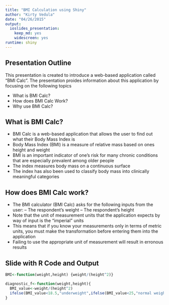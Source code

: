 ```yaml
---
title: "BMI Calculation using Shiny"
author: "Kirty Vedula"
date: "04/26/2015"
output:
  ioslides_presentation:
    keep_md: yes
    widescreen: yes
runtime: shiny
---
```


## Presentation Outline

This presentation is created to introduce a web-based application called "BMI Calc". The presentation proides information about this application by focusing on the following topics

- What is BMI Calc?
- How does BMI Calc Work?
- Why use BMI Calc?

## What is BMI Calc?

- BMI Calc is a web-based application that allows the user to find out what their Body Mass Index is
- Body Mass Index (BMI) is a measure of relative mass based on ones height and weight
- BMI is an important indicator of one's risk for many chronic conditions that are especially prevalent among older people
- The index measures body mass on a continuous surface
- The index has also been used to classify body mass into clinically meaningful categories


## How does BMI Calc work?

- The BMI calculator (BMI Calc) asks for the following inputs from the user:
-- The respondent's weight
-- The respondent's height
- Note that the unit of measurement units that the application expects by way of input is the "imperial" units
- This means that if you know your measurements only in terms of metric units, you must make the transformation before entering them into the application
- Failing to use the appropriate unit of measurement will result in erronous results


## Slide with R Code and Output

```r
BMI<-function(weight,height) {weight/(height^2)}

diagnostic_f<-function(weight,height){
  BMI_value<-weight/(height^2)
  ifelse(BMI_value<18.5,"underweight",ifelse(BMI_value<25,"normal weight",ifelse(BMI_value<30,"overweight","obesity")))
}
```


